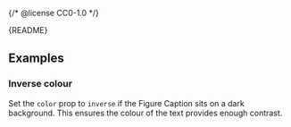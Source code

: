 {/* @license CC0-1.0 */}


<Meta of={FigureStories} />

<Markdown>{README}</Markdown>

<Primary />

## Examples

### Inverse colour

Set the `color` prop to `inverse` if the Figure Caption sits on a dark background.
This ensures the colour of the text provides enough contrast.

<Canvas of={FigureStories.InverseColour} />
